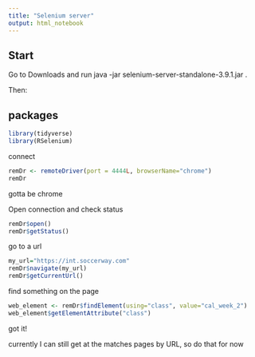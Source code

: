 ```yaml
---
title: "Selenium server"
output: html_notebook
---
```


## Start

Go to Downloads and run java -jar selenium-server-standalone-3.9.1.jar .

Then:

## packages

```r
library(tidyverse)
library(RSelenium)
```

connect

```r
remDr <- remoteDriver(port = 4444L, browserName="chrome")
remDr
```

gotta be chrome

Open connection and check status

```r
remDr$open()
remDr$getStatus()
```

go to a url

```r
my_url="https://int.soccerway.com"
remDr$navigate(my_url)
remDr$getCurrentUrl()
```

find something on the page

```r
web_element <- remDr$findElement(using="class", value="cal_week_2")
web_element$getElementAttribute("class")
```

got it!

currently I can still get at the matches pages by URL, so do that for now